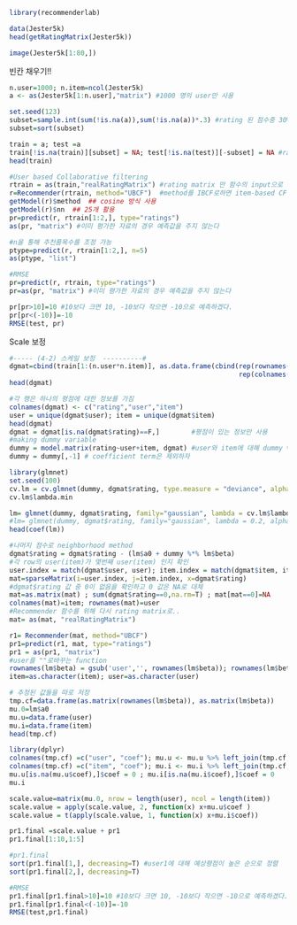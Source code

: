 ```r
library(recommenderlab)
```

```r
data(Jester5k)
head(getRatingMatrix(Jester5k))
```
```r
image(Jester5k[1:80,])   
```
빈칸 채우기!!


```r
n.user=1000; n.item=ncol(Jester5k)
a <- as(Jester5k[1:n.user],"matrix") #1000 명의 user만 사용

set.seed(123)
subset=sample.int(sum(!is.na(a)),sum(!is.na(a))*.3) #rating 된 점수중 30%만 추출
subset=sort(subset)

train = a; test =a
train[!is.na(train)][subset] = NA; test[!is.na(test)][-subset] = NA #rating 된 점수들 중 train, test 나눔
head(train)
```

```r
#User based Collaborative filtering
rtrain = as(train,"realRatingMatrix") #rating matrix 만 함수의 input으로 가능
r=Recommender(rtrain, method="UBCF")  #method를 IBCF로하면 item-based CF
getModel(r)$method  ## cosine 방식 사용
getModel(r)$nn  ## 25개 활용
pr=predict(r, rtrain[1:2,], type="ratings")
as(pr, "matrix") #이미 평가한 자료의 경우 예측값을 주지 않는다
```

```r
#n을 통해 추천품목수를 조정 가능 
ptype=predict(r, rtrain[1:2,], n=5)
as(ptype, "list")
```

```r
#RMSE
pr=predict(r, rtrain, type="ratings")
pr=as(pr, "matrix") #이미 평가한 자료의 경우 예측값을 주지 않는다

pr[pr>10]=10 #10보다 크면 10, -10보다 작으면 -10으로 예측하겠다.
pr[pr<(-10)]=-10
RMSE(test, pr)
```



Scale 보정
```r
#----- (4-2) 스케일 보정  ----------#
dgmat=cbind(train[1:(n.user*n.item)], as.data.frame(cbind(rep(rownames(train), n.item), 
                                                          rep(colnames(train), each=n.user))))  
head(dgmat)
```

```r
#각 행은 하나의 평점에 대한 정보를 가짐
colnames(dgmat) <- c("rating","user","item")
user = unique(dgmat$user); item = unique(dgmat$item)
head(dgmat)
dgmat = dgmat[is.na(dgmat$rating)==F,]        #평점이 있는 정보만 사용
#making dummy variable
dummy = model.matrix(rating~user+item, dgmat) #user와 item에 대해 dummy variable 생성, 변수 1개 기준으로 999개
dummy = dummy[,-1] # coefficient term은 제외하자
```

```r
library(glmnet)
set.seed(100)
cv.lm = cv.glmnet(dummy, dgmat$rating, type.measure = "deviance", alpha=0) # squared-error for gaussian madel
cv.lm$lambda.min
```

```r
lm= glmnet(dummy, dgmat$rating, family="gaussian", lambda = cv.lm$lambda.min, alpha=0) # 더미 B 추정에 릿지 사용
#lm= glmnet(dummy, dgmat$rating, family="gaussian", lambda = 0.2, alpha=0)
head(coef(lm))
```

```r
#나머지 점수로 neighborhood method
dgmat$rating = dgmat$rating - (lm$a0 + dummy %*% lm$beta)
#각 row의 user(item)가 몇번째 user(item) 인지 확인
user.index = match(dgmat$user, user); item.index = match(dgmat$item, item) 
mat=sparseMatrix(i=user.index, j=item.index, x=dgmat$rating)
#dgmat$rating 값 중 0이 없음을 확인하고 0 값은 NA로 대체
mat=as.matrix(mat) ; sum(dgmat$rating==0,na.rm=T) ; mat[mat==0]=NA          
colnames(mat)=item; rownames(mat)=user
#Recommender 함수를 위해 다시 rating matrix로..
mat= as(mat, "realRatingMatrix")          
```

```r
r1= Recommender(mat, method="UBCF")
pr1=predict(r1, mat, type="ratings")
pr1 = as(pr1, "matrix")
#user를 ""로바꾸는 function
rownames(lm$beta) = gsub('user','', rownames(lm$beta)); rownames(lm$beta) = gsub('item', '', rownames(lm$beta)) 
item=as.character(item); user=as.character(user)
```

```r
# 추정된 값들을 따로 저장
tmp.cf=data.frame(as.matrix(rownames(lm$beta)), as.matrix(lm$beta))
mu.0=lm$a0
mu.u=data.frame(user)
mu.i=data.frame(item)
head(tmp.cf)
```

```r
library(dplyr)
colnames(tmp.cf) =c("user", "coef"); mu.u <- mu.u %>% left_join(tmp.cf, by="user")
colnames(tmp.cf) =c("item", "coef"); mu.i <- mu.i %>% left_join(tmp.cf, by="item")
mu.u[is.na(mu.u$coef),]$coef = 0 ; mu.i[is.na(mu.i$coef),]$coef = 0
mu.i
```

```r
scale.value=matrix(mu.0, nrow = length(user), ncol = length(item))
scale.value = apply(scale.value, 2, function(x) x+mu.u$coef )
scale.value = t(apply(scale.value, 1, function(x) x+mu.i$coef))

pr1.final =scale.value + pr1
pr1.final[1:10,1:5]
```

```r
#pr1.final
sort(pr1.final[1,], decreasing=T) #user1에 대해 예상평점이 높은 순으로 정렬
sort(pr1.final[2,], decreasing=T)
```

```r
#RMSE
pr1.final[pr1.final>10]=10 #10보다 크면 10, -10보다 작으면 -10으로 예측하겠다.
pr1.final[pr1.final<(-10)]=-10
RMSE(test,pr1.final)

```


